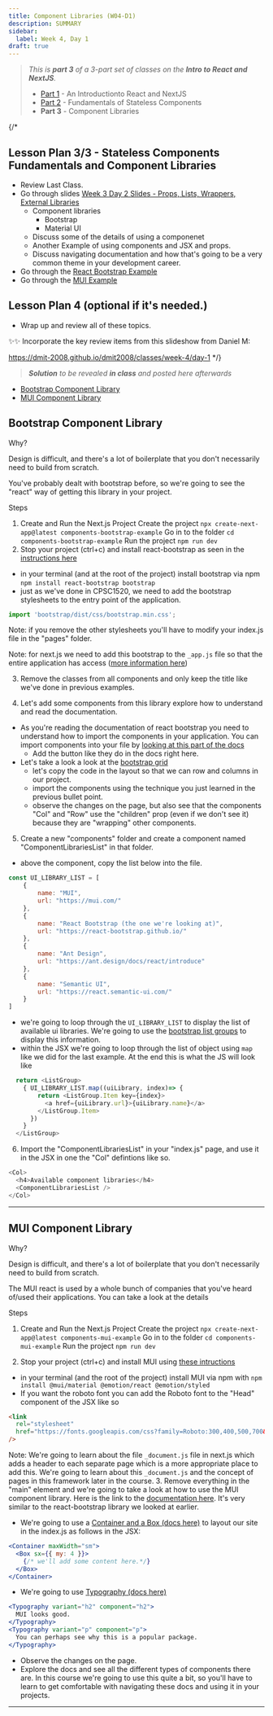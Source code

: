 ```yaml
---
title: Component Libraries (W04-D1)
description: SUMMARY
sidebar:
  label: Week 4, Day 1
draft: true
---
```


> *This is **part 3** of a 3-part set of classes on the **Intro to React and NextJS**.*
>
> - [Part 1](/DMIT-2008/w03-d1/) - An Introductionto React and NextJS
> - [Part 2](/DMIT-2008/w03-d2/) - Fundamentals of Stateless Components
> - **Part 3** - Component Libraries

{/* 
## Lesson Plan 3/3 - Stateless Components Fundamentals and  Component Libraries
- Review Last Class.
- Go through slides [Week 3 Day 2 Slides - Props, Lists, Wrappers, External Libraries](./DMIT2008-Week3-Day2-react-props-and-wrappers-mui.pptx)
	- Component libraries
		- Bootstrap
		- Material UI
	- Discuss some of the details of using a componenet
	- Another Example of using components and JSX and props.
	- Discuss navigating documentation and how that's going to be a very common theme in your development career.
- Go through the [React Bootstrap Example](./nextjs-bootstrap-component-library-START/README.md)
- Go through the [MUI Example](./nextjs-mui-component-library-START/README.md)

## Lesson Plan 4 (optional if it's needed.)
- Wrap up and review all of these topics.

✨✨ Incorporate the key review items from this slideshow from Daniel M:

https://dmit-2008.github.io/dmit2008/classes/week-4/day-1
*/}

> ***Solution** to be revealed **in class** and posted here afterwards*



- [Bootstrap Component Library](#bootstrap-component-library)
- [MUI Component Library](#mui-component-library)



## Bootstrap Component Library

Why?

Design is difficult, and there's a lot of boilerplate that you don't necessarily need to build from scratch.

You've probably dealt with bootstrap before, so we're going to see the "react" way of getting this library in your project.

Steps

1. Create and Run the Next.js Project
    Create the project
    `npx create-next-app@latest components-bootstrap-example`
    Go in to the folder
    `cd components-bootstrap-example`
    Run the project
    `npm run dev`
2. Stop your project (ctrl+c) and install react-bootstrap as seen in the [instructions here](https://react-bootstrap.github.io/getting-started/introduction)
- in your terminal (and at the root of the project) install bootstrap via npm `npm install react-bootstrap bootstrap`
- just as we've done in CPSC1520, we need to add the bootstrap stylesheets to the entry point of the application.
```js
import 'bootstrap/dist/css/bootstrap.min.css';
```
Note: if you remove the other stylesheets you'll have to modify your index.js file in the "pages" folder.

Note: for next.js we need to add this bootstrap to the `_app.js` file so that the entire application has access ([more information here](https://nextjs.org/docs/basic-features/built-in-css-support#adding-a-global-stylesheet))

3. Remove the classes from all components and only keep the title like we've done in previous examples.

4. Let's add some components from this library explore how to understand and read the documentation.
- As you're reading the documentation of react bootstrap you need to understand how to import the components in your application. You can import components into your file by [looking at this part of the docs](https://react-bootstrap.github.io/getting-started/introduction/#importing-components)
	- Add the button like they do in the docs right here.
- Let's take a look a look at the [bootstrap grid](https://react-bootstrap.github.io/layout/grid/)
	- let's copy the code in the layout so that we can row and columns in our project.
	- import the components using the technique you just learned in the previous bullet point.
	- observe the changes on the page, but also see that the components "Col" and "Row" use the "children" prop (even if we don't see it) because they are "wrapping" other components.

5. Create a new "components" folder and create a component named "ComponentLibrariesList" in that folder.
- above the component, copy the list below into the file.
```js 
const UI_LIBRARY_LIST = [
	{
		name: "MUI",
		url: "https://mui.com/"
	},
	{
		name: "React Bootstrap (the one we're looking at)",
		url: "https://react-bootstrap.github.io/"
	},
	{
		name: "Ant Design",
		url: "https://ant.design/docs/react/introduce"
	},
	{
		name: "Semantic UI",
		url: "https://react.semantic-ui.com/"
	}
]
```
- we're going to loop through the `UI_LIBRARY_LIST` to display the list of available ui libraries. We're going to use the [bootstrap list groups](https://react-bootstrap.netlify.app/components/list-group/#basic-example)
to display this information.
- within the JSX we're going to loop through the list of object using `map` like we did for the last example. At the end this is what the JS will look like
```js
  return <ListGroup>
    { UI_LIBRARY_LIST.map((uiLibrary, index)=> {
        return <ListGroup.Item key={index}>
          <a href={uiLibrary.url}>{uiLibrary.name}</a>
        </ListGroup.Item>
      })
    }
  </ListGroup>
```

6. Import the "ComponentLibrariesList" in your "index.js" page, and use it in the JSX in one the "Col" defintions like so.
```js
<Col>
  <h4>Available component libraries</h4>
  <ComponentLibrariesList />
</Col>
```


----

## MUI Component Library

Why?

Design is difficult, and there's a lot of boilerplate that you don't necessarily need to build from scratch.

The MUI react is used by a whole bunch of companies that you've heard of/used their applications. You can take a look at the details 

Steps

1. Create and Run the Next.js Project
    Create the project
    `npx create-next-app@latest components-mui-example`
    Go in to the folder
    `cd components-mui-example`
    Run the project
    `npm run dev`

2. Stop your project (ctrl+c) and install MUI using [these intructions](https://mui.com/material-ui/getting-started/installation/)
- in your terminal (and the root of the project) install MUI via npm with `npm install @mui/material @emotion/react @emotion/styled
`
- If you want the roboto font you can add the Roboto font to the "Head" component of the JSX like so
```html
<link
  rel="stylesheet"
  href="https://fonts.googleapis.com/css?family=Roboto:300,400,500,700&display=swap"
/>
```
Note: We're going to learn about the file `_document.js` file in next.js which adds a header to each separate page which is a more appropriate place to add this. We're going to learn about this `_document.js` and the concept of pages in this framework later in the course. 
3. Remove everything in the "main" element and we're going to take a look at how to use the MUI component library. Here is the link to the [documentation here](https://mui.com/material-ui/getting-started/usage/#quick-start). It's very similar to the react-bootstrap library we looked at earlier. 
- We're going to use a [Container and a Box (docs here)](https://mui.com/material-ui/react-container/) to layout our site in the index.js as follows in the JSX:
```jsx
<Container maxWidth="sm">
  <Box sx={{ my: 4 }}>
    {/* we'll add some content here.*/}
  </Box>
</Container>
````
- We're going to use [Typography (docs here)](https://mui.com/material-ui/react-typography/#component)
```jsx
<Typography variant="h2" component="h2">
  MUI looks good.
</Typography>
<Typography variant="p" component="p">
  You can perhaps see why this is a popular package.
</Typography>         
```
- Observe the changes on the page.
- Explore the docs and see all the different types of components there are. In this course we're going to use this quite a bit, so you'll have to learn to get comfortable with navigating these docs and using it in your projects.


----


